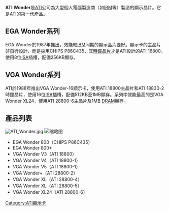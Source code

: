 {{noteTA
|G1=IT
}}
'''ATI Wonder'''是[[ATI|ATI]]公司為大型個人電腦製造商（如[[IBM|IBM]]等）製造的顯示晶片。它是[[ATI|ATI]]的第一代產品。

== EGA Wonder系列 ==
EGA Wonder於1987年推出，效能較[[IBM|IBM]]同期的顯示晶片要好。顯示卡的主晶片非自行設計，而是採用CHIPS P86C435，其[[時鐘晶片|時鐘晶片]]才是ATI設計的ATI 16800。使用8位[[ISA|ISA]]插槽，配備256KB顯存。

== VGA Wonder系列 ==
ATI於1988年推出VGA Wonder-16顯示卡，使用ATI 18800主晶片和ATI 18830-2時鐘晶片，使用16位[[ISA|ISA]]插槽，配備512KB至1MB顯存。系列中效能最高的是VGA Wonder XL24，使用ATI 28800-6主晶片及1MB [[DRAM|DRAM]]顯存。

== 產品列表 ==
[[File:ATI_Wonder.jpg|thumb]]
[[File:ATI_EGA_Wonder_800+-9841.jpg|缩略图]]
*EGA Wonder 800（CHIPS P86C435）
*EGA Wonder 800+
*VGA Wonder V3（ATI 18800）
*VGA Wonder V4（ATI 18800-1）
*VGA Wonder V5（ATI 18800-1）
*VGA Wonder+（ATI 28800-2）
*VGA Wonder XL（ATI 28800-4）
*VGA Wonder XL（ATI 28800-5）
*VGA Wonder XL24（ATI 28800-6）

{{ATI}}

[[Category:ATI顯示卡|Category:ATI顯示卡]]